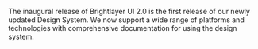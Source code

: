 The inaugural release of Brightlayer UI 2.0 is the first release of our newly updated Design System. We now support a wide range of platforms and technologies with comprehensive documentation for using the design system.
